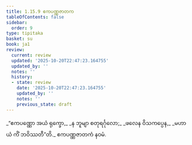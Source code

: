 ```yaml
---
title: 1.15.9 ဧကပဏ္ဏဇာတက
tableOfContents: false
sidebar:
  order: 9
type: tipitaka
basket: su
book: ja1
review:
  current: review
  updated: '2025-10-20T22:47:23.164755'
  updated_by: ''
  notes: ''
  history:
  - state: review
    date: '2025-10-20T22:47:23.164755'
    updated_by: ''
    notes: ''
    previous_state: draft
---
```



<DynamicBreadcrumb />


<ReviewStatus review={frontmatter.review} showDetails={true} />

<HypothesisAnnotation frontmatter={frontmatter} />

<Division number="149" book="ja1" e="ch" v="22" p="34">

<Paragraph number="329" type="verses" book="ja1">
_“ဧကပဏ္ဏော အယံ ရုက္ခော,_  
_န ဘူမျာ စတုရင်္ဂုလော;_  
_ဖလေန ဝိသကပ္ပေန,_  
_မဟာယံ ကိံ ဘဝိဿတီ”တိ._  


</Paragraph>
</Division>

<Paragraph number="330" type="center" book="ja1">
ဧကပဏ္ဏဇာတကံ နဝမံ.
</Paragraph>